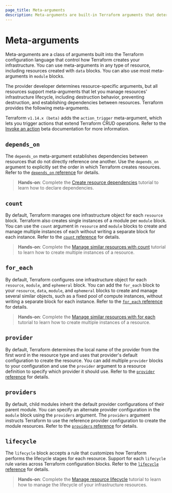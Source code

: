 ```yaml
---
page_title: Meta-arguments
description: Meta-arguments are built-in Terraform arguments that determine how Terraform creates and manages resources.
---
```


# Meta-arguments

Meta-arguments are a class of arguments built into the Terraform configuration language that control how Terraform creates your infrastructure. You can use meta-arguments in any type of resource, including resources created with `data` blocks. You can also use most meta-arguments in `module` blocks.

The provider developer determines resource-specific arguments, but all resources support meta-arguments that let you manage resources' infrastructure lifecycle, including destruction behavior, preventing destruction, and establishing dependencies between resources. Terraform provides the following meta-arguments.

<Note>

Terraform `v1.14.x (beta)` adds the `action_trigger` meta-argument, which lets you trigger actions that extend Terraform CRUD operations. Refer to the [Invoke an action](/terraform/language/v1.14.x/invoke-actions) beta documentation for more information.

</Note>

## `depends_on`

The `depends_on` meta-argument establishes dependencies between resources that do not directly reference one another. Use the `depends_on` argument to explicitly set the order in which Terraform creates resources. Refer to the [`depends_on` reference](/terraform/language/meta-arguments/depends_on) for details.

> **Hands-on**: Complete the [Create resource dependencies](/terraform/tutorials/configuration-language/dependencies) tutorial to learn how to declare dependencies.

## `count`

By default, Terraform manages one infrastructure object for each `resource` block. Terraform also creates single instances of a module per `module` block. You can use the `count` argument in `resource` and `module` blocks to create and manage multiple instances of each without writing a separate block for each instance. Refer to the [`count` reference](/terraform/language/meta-arguments/count) for details.

> **Hands-on**: Complete the [Manage similar resources with count](/terraform/tutorials/0-13/count) tutorial to learn how to create multiple instances of a resource.

## `for_each`

By default, Terraform configures one infrastructure object for each `resource`, `module`, and `ephemeral` block. You can add the `for_each` block to your `resource`, `data`, `module`, and `ephemeral` blocks to create and manage several similar objects, such as a fixed pool of compute instances, without writing a separate block for each instance. Refer to the [`for_each` reference](/terraform/language/meta-arguments/for_each) for details.

> **Hands-on**: Complete the [Manage similar resources with for each](/terraform/tutorials/configuration-language/for-each) tutorial to learn how to create multiple instances of a resource.


## `provider`

By default, Terraform determines the local name of the provider from the first word in the resource type and uses that provider's default configuration to create the resource. You can add multiple `provider` blocks to your configuration and use the `provider` argument to a resource definition to specify which provider it should use. Refer to the [`provider` reference](/terraform/language/meta-arguments/provider) for details.

## `providers`

By default, child modules inherit the default provider configurations of their parent module. You can specify an alternate provider configuration in the `module` block using the `providers` argument. The `providers` argument instructs Terraform to use the reference provider configuration to create the module resources. Refer to the [`providers` reference](/terraform/language/meta-arguments/providers) for details.

## `lifecycle`

The `lifecycle` block accepts a rule that customizes how Terraform performs the lifecycle stages for each resource. Support for each `lifecycle` rule varies across Terraform configuration blocks. Refer to the [`lifecycle` reference](/terraform/language/meta-arguments/lifecycle) for details. 

> **Hands-on**: Complete the [Manage resource lifecycle](/terraform/tutorials/state/resource-lifecycle) tutorial to learn how to manage the lifecycle of your infrastructure resources. 
